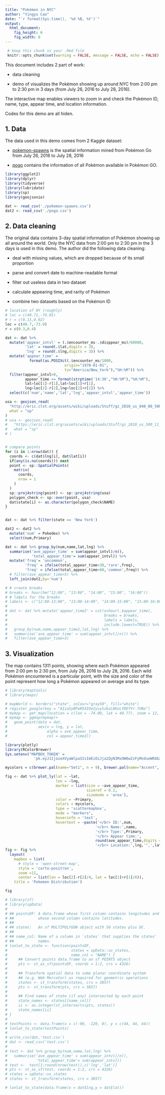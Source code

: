```yaml
---
title: "Pokémon in NYC"
author: "Yingyu Cao"
date: "`r format(Sys.time(), '%d %B, %Y')`"
output: 
  html_document:
    fig_height: 6
    fig_width: 8
---
```


```r
 # keep this chunk in your .Rmd file
 knitr::opts_chunk$set(warning = FALSE, message = FALSE, echo = FALSE)
```

This document includes 2 part of work: 

* data cleaning 

* demo of visualizes the Pokémon showing up around NYC from 2:00 pm to 2:30 pm in 3 days (from July 26, 2016 to July 28, 2016). 

The interactive map enables viewers to zoom in and check the Pokémon ID, name, type, appear time, and location information.

Codes for this demo are all hiden.

## 1. Data
The data used in this demo comes from 2 Kaggle dataset:

* [pokemon-spawns](https://www.kaggle.com/kveykva/sf-bay-area-pokemon-go-spawns) is the spatial information mined from Pokémon Go from July 26, 2016 to July 28, 2016

* [pogo](https://www.kaggle.com/netzuel/pokmon-go-dataset-15-generations) contains the information of all Pokémon available in Pokémon GO.

```r
library(ggplot2)
library(dplyr)
library(tidyverse)
library(lubridate)
library(sp)
library(geojsonio)

dat <- read_csv('./pokemon-spawns.csv')
dat2 <- read_csv('./pogo.csv')
```

## 2. Data cleaning
The original data contains 3-day spatial information of Pokémon showing up all around the world. Only the NYC data from 2:00 pm to 2:30 pm in the 3 days is used in this demo. The author did the following data cleaning:

* deal with missing values, which are dropped because of its small proportion 

* parse and convert date to machine-readable format

* filter out useless data in two dataset

* calculate appearing time, and rarity of Pokémon

* combine two datasets based on the Pokémon ID
```r
# location of NY (roughly)
# loc = c(40.71,-74.01)
# r = c(0.11,0.02)
loc = c(40.7,-73.9)
r = c(0.3,0.4)

dat <- dat %>% 
  mutate('appear_intvl' = (.$encounter_ms-.$disppear_ms)/60000,
         'lat' = round(.$lat,digits = 3),
         'lng' = round(.$lng,digits = 3)) %>% 
  mutate('appear_time' = 
           format(as.POSIXct(.$encounter_ms/1000, 
                           origin="1970-01-01", 
                           tz="America/New_York"),"%H:%M")) %>% 
  filter(appear_intvl>0,
         appear_time <= format(strptime('14:30',"%H:%M"),"%H:%M"),
         lat>loc[1]-r[1],lat<loc[1]+r[1],
         lng>loc[2]-r[2],lng<loc[2]+r[2]) %>% 
  select(c('num','name','lat','lng','appear_intvl','appear_time'))
```

```r
usa <- geojson_read(
  "http://eric.clst.org/assets/wiki/uploads/Stuff/gz_2010_us_040_00_500k.json",
  what = "sp"
)
# usa <- geojson_read(
#   "https://eric.clst.org/assets/wiki/uploads/Stuff/gz_2010_us_500_11_20m.json", 
#   what = "sp"
# )


# compare points
for (i in 1:nrow(dat)) {
  coords <- c(dat$lng[i], dat$lat[i])
  if(any(is.na(coords))) next
  point <- sp::SpatialPoints(
    matrix(
      coords,
      nrow = 1
    )
  )
  sp::proj4string(point) <- sp::proj4string(usa)
  polygon_check <- sp::over(point, usa)
  dat$state[i] <- as.character(polygon_check$NAME)
}


dat <- dat %>% filter(state == 'New York')
```

```r
dat2 <- dat2 %>% 
  mutate('num' = Pokedex) %>% 
  select(num,Primary)

dat <- dat %>% group_by(num,name,lat,lng) %>% 
  summarise('ave_appear_time' = sum(appear_intvl)/n(),
            'total_appear_time'= sum(appear_intvl)) %>% 
  mutate('freq'= 'uncommon',
         'freq' = ifelse(total_appear_time<30,'rare',freq),
         'freq' = ifelse(total_appear_time>60,'common',freq)) %>% 
  # filter(ave_appear_time>5) %>% 
  left_join(dat2,by='num')
```

```r
# # create breaks
# breaks <- hour(hm("12:00", "13:00", "14:00", "15:00", "16:00"))
# # labels for the breaks
# labels <- c("12:00-13:00", "13:00-14:00", "14:00-15:00", "15:00-16:00")
#   
# dat <- dat %>% mutate('appear_time2' = cut(x=hour(.$appear_time), 
#                                            breaks = breaks, 
#                                            labels = labels, 
#                                            include.lowest=TRUE)) %>% 
#   group_by(num,name,appear_time2,lat,lng) %>% 
#   summarise('ave_appear_time' = sum(appear_intvl)/n()) %>% 
#   filter(ave_appear_time>3)

```

## 3. Visualization
The map contains 1311 points, showing where each Pokémon appeared from 2:00 pm to 2:30 pm, from July 26, 2016 to July 28, 2016. Each wild Pokémon encountered is a particular point, with the size and color of the point represent how long a Pokémon appeared on average and its type. 
```r
# library(maptools)
# library(maps)

# mapWorld <- borders("state", colour="gray50", fill="white")
# register_google(key = "AIzaSyBPwH5XIOe2yvySzbzLWUuLYDDfVr-7UNo")
# mymap <- get_map(location = c(lon = -74.00, lat = 40.77), zoom = 12, maptype = "roadmap")
# mymap <- ggmap(mymap)+
#   geom_point(data = dat, 
#              aes(x = lng, y = lat, 
#                  alpha = ave_appear_time, 
#                  col = appear_time2))
```

```r
library(plotly)
library(RColorBrewer)
Sys.setenv("MAPBOX_TOKEN" = 
             'pk.eyJ1IjoieXVyaWlpaSIsImEiOiJja2QyN3MxOW0wZzFyMndueWR4b2l3cnpnIn0.9BcXtfA3YWLSTXGV-3QxHw') # for Orca

mycolors = c(brewer.pal(name="Set1", n = 9), brewer.pal(name="Accent", n = 5))

fig <- dat %>% plot_ly(lat = ~lat,
                       lon = ~lng,
                       marker = list(size = ~ave_appear_time,
                                     sizeref = 0.2,
                                     sizemode = 'area'),
                       color = ~Primary,
                       colors = mycolors,
                       type = 'scattermapbox',
                       mode = "markers",
                       hoverinfo = 'text',
                       hovertext = ~paste('</br> ID:',num,
                                         '</br> Name:',name,
                                         '</br> Type:',Primary,
                                         '</br> Appear time:',
                                         round(ave_appear_time,digits = 0),'mins',
                                         '</br> Location:',lng,'°,',lat,'°'))
fig <- fig %>%
  layout(
    mapbox = list(
      # style = 'open-street-map',
      style = 'carto-positron',
      zoom =11,
      center = list(lon = loc[2]-r[2]/4, lat = loc[1]+r[1]/6)),
    title = 'Pokemon Distribution')

fig
```

```r
# library(sf)
# library(spData)
# 
# ## pointsDF: A data.frame whose first column contains longitudes and
# ##           whose second column contains latitudes.
# ##
# ## states:   An sf MULTIPOLYGON object with 50 states plus DC.
# ##
# ## name_col: Name of a column in `states` that supplies the states'
# ##           names.
# lonlat_to_state <- function(pointsDF,
#                             states = spData::us_states,
#                             name_col = "NAME") {
#     ## Convert points data.frame to an sf POINTS object
#     pts <- st_as_sf(pointsDF, coords = 1:2, crs = 4326)
# 
#     ## Transform spatial data to some planar coordinate system
#     ## (e.g. Web Mercator) as required for geometric operations
#     states <- st_transform(states, crs = 3857)
#     pts <- st_transform(pts, crs = 3857)
# 
#     ## Find names of state (if any) intersected by each point
#     state_names <- states[[name_col]]
#     ii <- as.integer(st_intersects(pts, states))
#     state_names[ii]
# }
# 
# testPoints <- data.frame(x = c(-90, -120, 0), y = c(44, 44, 44))
# lonlat_to_state(testPoints)
# 
# write_csv(dat,'test.csv')
# dat <- read_csv('test.csv')
# 
# test <- dat %>% group_by(num,name,lat,lng) %>% 
#   summarise('ave_appear_time' = sum(appear_intvl)/n(),
#             'total_appear_time'= sum(appear_intvl))
# test <-  test[1:round(nrow(test)),c('lng','lat')]
# pts <- st_as_sf(test, coords = 1:2, crs = 4326)
# states = spData::us_states
# states <- st_transform(states, crs = 3857)

# lonlat_to_state(data.frame(x = dat$lng,y = dat$lat))
```


